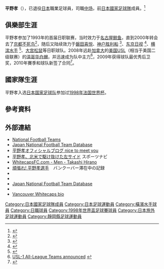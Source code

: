 {{noteta|G1=足球}}<br>{{infobox Football biography
|name=平野孝
|image=[[File:Takashi-Hirano.jpg|200px]]
|fullname=平野孝
|birth_date={{Birth date and age|1974|7|15}}
|cityofbirth=[[靜岡縣|靜岡縣]][[靜岡市|靜岡市]]
|countryofbirth={{JPN}}
|height=
|position=[[中场|中场]]
|currentclub=已退役
|years1=1993–2000
|clubs1=[[名古屋鯨魚|名古屋鯨魚]]
|caps1=222
|goals1=43
|years2=2000
|clubs2=[[京都不死鳥|京都不死鳥]]
|caps2=7
|goals2=1
|years3=2001
|clubs3= → [[磐田喜悅|磐田喜悅]] (外借)
|caps3=3
|goals3=0
|years4=2002
|clubs4= [[神戶勝利船|神戶勝利船]]
|caps4=28
|goals4=1
|years5=2003–2005
|clubs5=[[東京綠茵|東京綠茵]]
|caps5=80
|goals5=8
|years6=2006
|clubs6=[[橫濱水手|橫濱水手]]
|caps6=9
|goals6=0
|years7=2007
|clubs7=[[大宮松鼠|大宮松鼠]]
|caps7=3
|goals7=1
|years8=2008–2010
|clubs8=[[溫哥華白帽|溫哥華白帽]]
|caps8=65
|goals8=1
|nationalyears1=1997–2000
|nationalteam1=[[日本國家足球隊|日本]]
|nationalcaps1=15 
|nationalgoals1=4
| pcupdate       = 2010年12月31日
| ntupdate       = 2000年2月20日
}}
'''平野孝'''（{{Bd|1974年|7月15日||}}），已退役[[日本|日本]]職業足球員，司職[[中场|中场]]，前[[日本國家足球隊|日本國家足球隊]]成員。<ref name="nationalteam">{{Cite news|title=平野　孝|work=サッカー日本代表データベース|url=http://www.japannationalfootballteam.com/players_ha/takashi_hirano.html|archiveurl=https://web.archive.org/web/20130921055422/http://www.japannationalfootballteam.com/players_ha/takashi_hirano.html|archivedate=2013年9月21日|deadlinkdate=2017年10月}}</ref>

==俱樂部生涯==
平野孝参加了1993年的首届日职联赛，当时效力于[[名古屋鲸鱼|名古屋鲸鱼]]，直到2000年转会去了[[京都不死鸟|京都不死鸟]]<ref>{{Cite press release|title=「望月　重良・平野　孝」両選手、“京都パープルサンガ” へ移籍のお知らせ|url=|publisher=名古屋グランパスエイト|date=20|accessdate=2018-09-13|archiveurl=http://web.archive.org/web/20021014224137/http://www.nagoya-grampus-eight.co.jp:80/news/2000/jul/news7_9.html|archivedate=2002-10-14}}</ref>，随后又陆续效力于[[磐田喜悦|磐田喜悦]]、[[神户胜利船|神户胜利船]] <ref>{{Cite press release|title=平野孝選手、ヴィッセル神戸へ移籍|url=|publisher=京都パープルサンガ|date=20|accessdate=2018-09-13|archiveurl=http://web.archive.org/web/20030226152449/http://www.kyoto-purple-sanga.co.jp:80/news/2001/1227hirano.htm|archivedate=2003-02-26}}</ref>、[[东京日视|东京日视]] <ref>{{Cite press release|title=MF平野孝選手、東京ヴェルディへ移籍決定（1/20）|url=|publisher=ヴィッセル神戸|date=2003-01-20|accessdate=2018-09-13|archiveurl=http://web.archive.org/web/20050205200306/http://vissel-kobe.co.jp:80/whatsnew/wn2003_1_2.html|archivedate=2005-02-05}}</ref>、[[横滨水手|横滨水手]] <ref>{{Cite press release|title=平野孝選手、移籍加入のお知らせ（06.01.31）|url=https://www.jleague.jp/jsgoal_archive/official/detail.php?press_code=00028982|publisher=横浜F・マリノス|date=2006-01-31|accessdate=2018-09-13|archive-date=2018-09-13|archive-url=https://web.archive.org/web/20180913073559/https://www.jleague.jp/jsgoal_archive/official/detail.php?press_code=00028982|dead-url=no}}</ref>、[[大宫松鼠|大宫松鼠]]等日职球队。2008年远赴[[加拿大|加拿大]]的[[美国|美国]]USL（相当于美国二级联赛）的[[温哥华白帽|温哥华白帽]]，并迅速成为队中主力<ref>[http://www.rpp.com.pe/portada/deportes/108268_1.php USL-1 All-League Teams announced] {{webarchive|url=https://web.archive.org/web/20080116184710/http://www.rpp.com.pe/portada/deportes/108268_1.php |date=2008年1月16日 }}</ref>，2009年获得球队最优秀后卫奖，2010年賽季和球队新签了合同<ref>{{cite web|url=http://www.whitecapsfc.com/news/2009/11/hirano-moose-and-khalfan-re-sign|title=Hirano, Moose, and Khalfan re-sign|work=[[バンクーバー・ホワイトキャップス|バンクーバー・ホワイトキャップス]]|date=2009-11-03|accessdate=2013-09-14|language=en|archive-date=2013-09-21|archive-url=https://web.archive.org/web/20130921053909/http://www.whitecapsfc.com/news/2009/11/hirano-moose-and-khalfan-re-sign|dead-url=no}}</ref>。

==國家隊生涯==
平野孝入选[[日本国家足球队|日本国家足球队]]参加过[[1998年法国世界杯|1998年法国世界杯]]。

==參考資料==
{{Reflist}}

==外部連結==
*[http://www.national-football-teams.com/v2/player.php?id=11210 National Football Teams]
*[https://web.archive.org/web/20130922155403/http://www.japannationalfootballteam.com/en/players/hirano_takashi.html Japan National Football Team Database]
* [https://web.archive.org/web/20100112030145/http://hirano-takashi.number-blog.bunshun.jp/ 平野孝オフィシャルブログ nice to meet you]
* [https://web.archive.org/web/20081217123935/http://sportsnavi.yahoo.co.jp/soccer/eusoccer/0809/other/text/200812030013-spnavi.html 平野孝、北米で駆け抜けた左サイド] スポーツナビ
* [https://web.archive.org/web/20100129173826/http://www.whitecapsfc.com/men/roster/players/takashi_hirano.aspx WhitecapsFC.com - Men - Takashi Hirano] {{en icon}}
* [https://web.archive.org/web/20100923205902/http://www.canadajournal.com/hirano/ 頑張れ! 平野孝選手]　バンクーバー滞在中の記録
*{{FIFA player|156043}}
*{{NFT player|pid=10759}}
*[http://www.jfootball-db.com/en/players/hirano_takashi.html Japan National Football Team Database] {{Wayback|url=http://www.jfootball-db.com/en/players/hirano_takashi.html |date=20190327135508 }}
*{{J.League player|305}}
*[https://web.archive.org/web/20100129173826/http://www.whitecapsfc.com/men/roster/players/takashi_hirano.aspx Vancouver Whitecaps bio]

{{1998年世界盃足球賽日本參賽名單}}

[[Category:日本國家足球隊成員|Category:日本國家足球隊成員]]
[[Category:日本足球運動員|Category:日本足球運動員]]
[[Category:橫濱水手球員|Category:橫濱水手球員]]
[[Category:日職球員|Category:日職球員]]
[[Category:1998年世界盃足球賽球員|Category:1998年世界盃足球賽球員]]
[[Category:日本旅外足球運動員|Category:日本旅外足球運動員]]
[[Category:靜岡縣足球運動員|Category:靜岡縣足球運動員]]